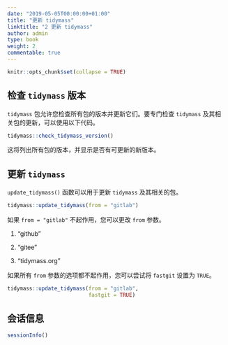 ```yaml
---
date: "2019-05-05T00:00:00+01:00"
title: "更新 tidymass"
linktitle: "2 更新 tidymass"
author: admin
type: book
weight: 2
commentable: true
---
```


```r
knitr::opts_chunk$set(collapse = TRUE)
```

## 检查 `tidymass` 版本

`tidymass` 包允许您检查所有包的版本并更新它们。要专门检查 `tidymass` 及其相关包的更新，可以使用以下代码。

```r
tidymass::check_tidymass_version()
```

这将列出所有包的版本，并显示是否有可更新的新版本。

## 更新 `tidymass`

`update_tidymass()` 函数可以用于更新 `tidymass` 及其相关的包。

```r
tidymass::update_tidymass(from = "gitlab")
```

如果 `from = "gitlab"` 不起作用，您可以更改 `from` 参数。

1. "github"

2. "gitee"

3. "tidymass.org"

如果所有 `from` 参数的选项都不起作用，您可以尝试将 `fastgit` 设置为 `TRUE`。

```r
tidymass::update_tidymass(from = "gitlab",
                          fastgit = TRUE)
```

## 会话信息

```r
sessionInfo()
```
